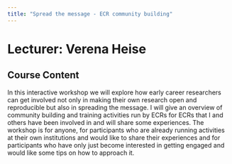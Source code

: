 ```yaml
---
title: "Spread the message - ECR community building"
---
```


# Lecturer: Verena Heise

## Course Content

In this interactive workshop we will explore how early career researchers can get involved not only in making their own research open and reproducible but also in spreading the message. I will give an overview of community building and training activities run by ECRs for ECRs that I and others have been involved in and will share some experiences. The workshop is for anyone, for participants who are already running activities at their own institutions and would like to share their experiences and for participants who have only just become interested in getting engaged and would like some tips on how to approach it. 
